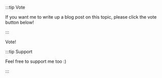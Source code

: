 
:::tip Vote

If you want me to write up a blog post on this topic, please click the vote button below!

:::

<Vote color="#25c2a0">Vote!</Vote>


:::tip Support

Feel free to support me too :)

:::

<Support/>